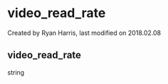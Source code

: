 
# video_read_rate 

 Created by  Ryan Harris, last modified on 2018.02.08

## video_read_rate

string


